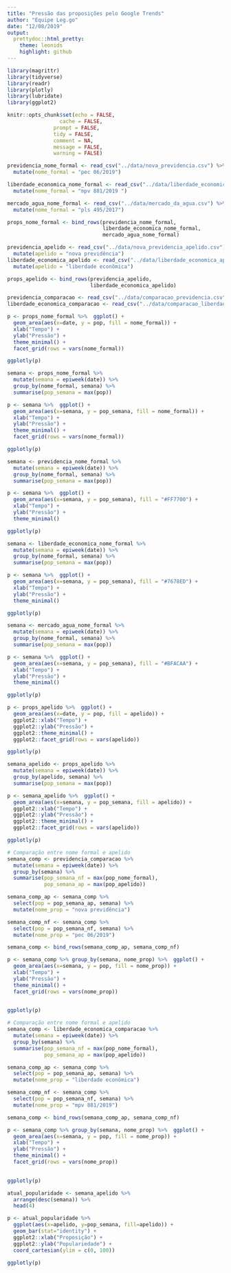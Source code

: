 ```yaml
---
title: "Pressão das proposições pelo Google Trends"
author: "Equipe Leg.go"
date: "12/08/2019"
output:
  prettydoc::html_pretty:
    theme: leonids
    highlight: github
---
```


```r
library(magrittr)
library(tidyverse)
library(readr)
library(plotly)
library(lubridate)
library(ggplot2)

knitr::opts_chunk$set(echo = FALSE,
	             cache = FALSE,
               prompt = FALSE,
               tidy = FALSE,
               comment = NA,
               message = FALSE,
               warning = FALSE)
```

```r
previdencia_nome_formal <- read_csv("../data/nova_previdencia.csv") %>% 
  mutate(nome_formal = "pec 06/2019")

liberdade_economica_nome_formal <- read_csv("../data/liberdade_economica.csv") %>% 
  mutate(nome_formal = "mpv 881/2019 ")

mercado_agua_nome_formal <- read_csv("../data/mercado_da_agua.csv") %>% 
  mutate(nome_formal = "pls 495/2017")

props_nome_formal <- bind_rows(previdencia_nome_formal, 
                               liberdade_economica_nome_formal,
                               mercado_agua_nome_formal)
```


```r
previdencia_apelido <- read_csv("../data/nova_previdencia_apelido.csv") %>% 
  mutate(apelido = "nova previdência")
liberdade_economica_apelido <- read_csv("../data/liberdade_economica_apelido.csv")%>% 
  mutate(apelido = "liberdade econômica")

props_apelido <- bind_rows(previdencia_apelido,
                           liberdade_economica_apelido)

```

```r
previdencia_comparacao <- read_csv("../data/comparacao_previdencia.csv")
liberdade_economica_comparacao <- read_csv("../data/comparacao_liberdade_economica.csv")
```


```r
p <- props_nome_formal %>%  ggplot() + 
  geom_area(aes(x=date, y = pop, fill = nome_formal)) +
  xlab("Tempo") + 
  ylab("Pressão") +
  theme_minimal() +
  facet_grid(rows = vars(nome_formal)) 

ggplotly(p)

```

```r
semana <- props_nome_formal %>% 
  mutate(semana = epiweek(date)) %>% 
  group_by(nome_formal, semana) %>% 
  summarise(pop_semana = max(pop))

p <- semana %>%  ggplot() + 
  geom_area(aes(x=semana, y = pop_semana, fill = nome_formal)) +
  xlab("Tempo") + 
  ylab("Pressão") +
  theme_minimal() +
  facet_grid(rows = vars(nome_formal)) 

ggplotly(p)

```


```r
semana <- previdencia_nome_formal %>% 
  mutate(semana = epiweek(date)) %>% 
  group_by(nome_formal, semana) %>% 
  summarise(pop_semana = max(pop))

p <- semana %>%  ggplot() + 
  geom_area(aes(x=semana, y = pop_semana), fill = "#FF7700") +
  xlab("Tempo") + 
  ylab("Pressão") +
  theme_minimal()

ggplotly(p)

```

```r
semana <- liberdade_economica_nome_formal %>% 
  mutate(semana = epiweek(date)) %>% 
  group_by(nome_formal, semana) %>% 
  summarise(pop_semana = max(pop))

p <- semana %>%  ggplot() + 
  geom_area(aes(x=semana, y = pop_semana), fill = "#7678ED") +
  xlab("Tempo") + 
  ylab("Pressão") +
  theme_minimal()

ggplotly(p)

```

```r
semana <- mercado_agua_nome_formal %>% 
  mutate(semana = epiweek(date)) %>% 
  group_by(nome_formal, semana) %>% 
  summarise(pop_semana = max(pop))

p <- semana %>%  ggplot() + 
  geom_area(aes(x=semana, y = pop_semana), fill = "#BFACAA") +
  xlab("Tempo") + 
  ylab("Pressão") +
  theme_minimal()

ggplotly(p)

```

```r
p <- props_apelido %>%  ggplot() + 
  geom_area(aes(x=date, y = pop, fill = apelido)) +
  ggplot2::xlab("Tempo") + 
  ggplot2::ylab("Pressão") +
  ggplot2::theme_minimal() +
  ggplot2::facet_grid(rows = vars(apelido)) 

ggplotly(p)

```

```r
semana_apelido <- props_apelido %>% 
  mutate(semana = epiweek(date)) %>% 
  group_by(apelido, semana) %>% 
  summarise(pop_semana = max(pop))

p <- semana_apelido %>%  ggplot() + 
  geom_area(aes(x=semana, y = pop_semana, fill = apelido)) +
  ggplot2::xlab("Tempo") + 
  ggplot2::ylab("Pressão") +
  ggplot2::theme_minimal() +
  ggplot2::facet_grid(rows = vars(apelido)) 

ggplotly(p)

```

```r
# Comparação entre nome formal e apelido
semana_comp <- previdencia_comparacao %>% 
  mutate(semana = epiweek(date)) %>% 
  group_by(semana) %>% 
  summarise(pop_semana_nf = max(pop_nome_formal),
            pop_semana_ap = max(pop_apelido))

semana_comp_ap <- semana_comp %>% 
  select(pop = pop_semana_ap, semana) %>% 
  mutate(nome_prop = "nova previdência")

semana_comp_nf <- semana_comp %>% 
  select(pop = pop_semana_nf, semana) %>% 
  mutate(nome_prop = "pec 06/2019")

semana_comp <- bind_rows(semana_comp_ap, semana_comp_nf)

p <- semana_comp %>% group_by(semana, nome_prop) %>%  ggplot() + 
  geom_area(aes(x=semana, y = pop, fill = nome_prop)) +
  xlab("Tempo") + 
  ylab("Pressão") +
  theme_minimal() +
  facet_grid(rows = vars(nome_prop)) 
  

ggplotly(p)

```

```r
# Comparação entre nome formal e apelido
semana_comp <- liberdade_economica_comparacao %>% 
  mutate(semana = epiweek(date)) %>% 
  group_by(semana) %>% 
  summarise(pop_semana_nf = max(pop_nome_formal),
            pop_semana_ap = max(pop_apelido))

semana_comp_ap <- semana_comp %>% 
  select(pop = pop_semana_ap, semana) %>% 
  mutate(nome_prop = "liberdade econômica")

semana_comp_nf <- semana_comp %>% 
  select(pop = pop_semana_nf, semana) %>% 
  mutate(nome_prop = "mpv 881/2019")

semana_comp <- bind_rows(semana_comp_ap, semana_comp_nf)

p <- semana_comp %>% group_by(semana, nome_prop) %>%  ggplot() + 
  geom_area(aes(x=semana, y = pop, fill = nome_prop)) +
  xlab("Tempo") + 
  ylab("Pressão") +
  theme_minimal() +
  facet_grid(rows = vars(nome_prop)) 
  

ggplotly(p)

```

```r
atual_popularidade <- semana_apelido %>% 
  arrange(desc(semana)) %>% 
  head(4)

p <- atual_popularidade %>%
  ggplot(aes(x=apelido, y=pop_semana, fill=apelido)) +
  geom_bar(stat="identity") +
  ggplot2::xlab("Proposição") +
  ggplot2::ylab("Populariedade") +
  coord_cartesian(ylim = c(0, 100))

ggplotly(p)
```